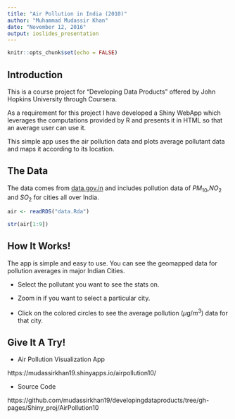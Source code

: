 ```yaml
---
title: "Air Pollution in India (2010)"
author: "Muhammad Mudassir Khan"
date: "November 12, 2016"
output: ioslides_presentation
---
```


```r
knitr::opts_chunk$set(echo = FALSE)
```

## Introduction

This is a course project for "Developing Data Products" offered by John Hopkins University through Coursera.

As a requirement for this project I have developed a Shiny WebApp which leverages the computations provided by R and presents it in HTML so that an average user can use it.

This simple app uses the air pollution data and plots average pollutant data and maps it according to its location.

## The Data

The data comes from [data.gov.in][1] and includes pollution data of $PM_{10}$,$NO_{2}$ and $SO_{2}$ for cities all over India.
```r
air <- readRDS("data.Rda")
```

```r
str(air[1:9])
```


## How It Works!

The app is simple and easy to use. You can see the geomapped data for pollution averages in major Indian Cities.

- Select the pollutant you want to see the stats on.

- Zoom in if you want to select a particular city.

- Click on the colored circles to see the average pollution ($\mu$g/$m^3$) data for that city.

## Give It A Try!

- Air Pollution Visualization App

https://mudassirkhan19.shinyapps.io/airpollution10/

- Source Code

https://github.com/mudassirkhan19/developingdataproducts/tree/gh-pages/Shiny_proj/AirPollution10

[1]: https://data.gov.in/resources/city-and-location-wise-ambient-air-quality-year-2010/download